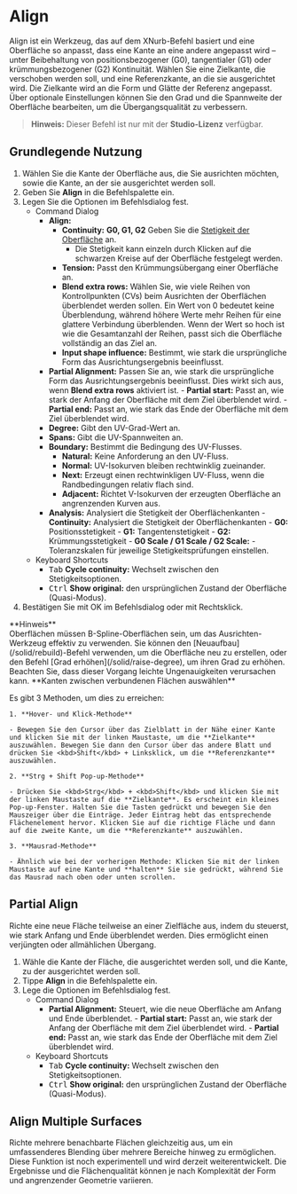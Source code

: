 
# Align

<Reference shortcut="" command="Align" button="" />

Align ist ein Werkzeug, das auf dem XNurb-Befehl basiert und eine Oberfläche so anpasst, dass eine Kante an eine andere angepasst wird – unter Beibehaltung von positionsbezogener (G0), tangentialer (G1) oder krümmungsbezogener (G2) Kontinuität. Wählen Sie eine Zielkante, die verschoben werden soll, und eine Referenzkante, an die sie ausgerichtet wird. Die Zielkante wird an die Form und Glätte der Referenz angepasst. Über optionale Einstellungen können Sie den Grad und die Spannweite der Oberfläche bearbeiten, um die Übergangsqualität zu verbessern.

> **Hinweis:** Dieser Befehl ist nur mit der **Studio-Lizenz** verfügbar.

## Grundlegende Nutzung

1. Wählen Sie die Kante der Oberfläche aus, die Sie ausrichten möchten, sowie die Kante, an der sie ausgerichtet werden soll.
2. Geben Sie **Align** in die Befehlspalette ein.
3. Legen Sie die Optionen im Befehlsdialog fest.
    - <Kst>Command Dialog</Kst>
        - **Align:**
            - **Continuity:** **G0, G1, G2** Geben Sie die [Stetigkeit der Oberfläche](/cad-essentials/continuity-curve-and-surface) an.
                - Die Stetigkeit kann einzeln durch Klicken auf die schwarzen Kreise auf der Oberfläche festgelegt werden.
            - **Tension:** Passt den Krümmungsübergang einer Oberfläche an.
            - **Blend extra rows:** Wählen Sie, wie viele Reihen von Kontrollpunkten (CVs) beim Ausrichten der Oberflächen überblendet werden sollen. Ein Wert von 0 bedeutet keine Überblendung, während höhere Werte mehr Reihen für eine glattere Verbindung überblenden. Wenn der Wert so hoch ist wie die Gesamtanzahl der Reihen, passt sich die Oberfläche vollständig an das Ziel an.
            - **Input shape influence:** Bestimmt, wie stark die ursprüngliche Form das Ausrichtungsergebnis beeinflusst.
        - **Partial Alignment:** Passen Sie an, wie stark die ursprüngliche Form das Ausrichtungsergebnis beeinflusst. Dies wirkt sich aus, wenn **Blend extra rows** aktiviert ist.
                - **Partial start:** Passt an, wie stark der Anfang der Oberfläche mit dem Ziel überblendet wird.
                - **Partial end:** Passt an, wie stark das Ende der Oberfläche mit dem Ziel überblendet wird.
        - **Degree:** Gibt den UV-Grad-Wert an.
        - **Spans:** Gibt die UV-Spannweiten an.
        - **Boundary:** Bestimmt die Bedingung des UV-Flusses.
            - **Natural:** Keine Anforderung an den UV-Fluss.
            - **Normal:** UV-Isokurven bleiben rechtwinklig zueinander.
            - **Next:** Erzeugt einen rechtwinkligen UV-Fluss, wenn die Randbedingungen relativ flach sind.
            - **Adjacent:** Richtet V-Isokurven der erzeugten Oberfläche an angrenzenden Kurven aus.
        - **Analysis:** Analysiert die Stetigkeit der Oberflächenkanten
                - **Continuity:** Analysiert die Stetigkeit der Oberflächenkanten
                    - **G0:** Positionsstetigkeit
                    - **G1:** Tangentenstetigkeit
                    - **G2:** Krümmungsstetigkeit
                - **G0 Scale / G1 Scale / G2 Scale:** 
                    - Toleranzskalen für jeweilige Stetigkeitsprüfungen einstellen.
    - <Kst>Keyboard Shortcuts</Kst>
        - <kbd>Tab</kbd> **Cycle continuity:** Wechselt zwischen den Stetigkeitsoptionen.
        - <kbd>Ctrl</kbd> **Show original:** den ursprünglichen Zustand der Oberfläche (Quasi-Modus).
4. Bestätigen Sie mit OK im Befehlsdialog oder mit Rechtsklick.

<VideoPlayer fileName="align-1"/>

<Callout emoji="❗">
**Hinweis**<br />   
Oberflächen müssen B-Spline-Oberflächen sein, um das Ausrichten-Werkzeug effektiv zu verwenden. Sie können den [Neuaufbau](/solid/rebuild)-Befehl verwenden, um die Oberfläche neu zu erstellen, oder den Befehl [Grad erhöhen](/solid/raise-degree), um ihren Grad zu erhöhen. Beachten Sie, dass dieser Vorgang leichte Ungenauigkeiten verursachen kann.

</Callout>

<Callout type="info" emoji="ℹ️">
**Kanten zwischen verbundenen Flächen auswählen**

Es gibt 3 Methoden, um dies zu erreichen:

    1. **Hover- und Klick-Methode**
    
    - Bewegen Sie den Cursor über das Zielblatt in der Nähe einer Kante und klicken Sie mit der linken Maustaste, um die **Zielkante** auszuwählen. Bewegen Sie dann den Cursor über das andere Blatt und drücken Sie <kbd>Shift</kbd> + Linksklick, um die **Referenzkante** auszuwählen.

    2. **Strg + Shift Pop-up-Methode**

    - Drücken Sie <kbd>Strg</kbd> + <kbd>Shift</kbd> und klicken Sie mit der linken Maustaste auf die **Zielkante**. Es erscheint ein kleines Pop-up-Fenster. Halten Sie die Tasten gedrückt und bewegen Sie den Mauszeiger über die Einträge. Jeder Eintrag hebt das entsprechende Flächenelement hervor. Klicken Sie auf die richtige Fläche und dann auf die zweite Kante, um die **Referenzkante** auszuwählen.

    3. **Mausrad-Methode**

    - Ähnlich wie bei der vorherigen Methode: Klicken Sie mit der linken Maustaste auf eine Kante und **halten** Sie sie gedrückt, während Sie das Mausrad nach oben oder unten scrollen.

</Callout>

<VideoPlayer fileName="align-0"/>

## Partial Align

Richte eine neue Fläche teilweise an einer Zielfläche aus, indem du steuerst, wie stark Anfang und Ende überblendet werden. Dies ermöglicht einen verjüngten oder allmählichen Übergang.

1. Wähle die Kante der Fläche, die ausgerichtet werden soll, und die Kante, zu der ausgerichtet werden soll.
2. Tippe **Align** in die Befehlspalette ein.
3. Lege die Optionen im Befehlsdialog fest.
    - <Kst>Command Dialog</Kst>
        - **Partial Alignment:** Steuert, wie die neue Oberfläche am Anfang und Ende überblendet.
                - **Partial start:** Passt an, wie stark der Anfang der Oberfläche mit dem Ziel überblendet wird.
                - **Partial end:** Passt an, wie stark das Ende der Oberfläche mit dem Ziel überblendet wird.
    - <Kst>Keyboard Shortcuts</Kst>
        - <kbd>Tab</kbd> **Cycle continuity:** Wechselt zwischen den Stetigkeitsoptionen.
        - <kbd>Ctrl</kbd> **Show original:** den ursprünglichen Zustand der Oberfläche (Quasi-Modus).

<VideoPlayer fileName="align-2"/>

## Align Multiple Surfaces

Richte mehrere benachbarte Flächen gleichzeitig aus, um ein umfassenderes Blending über mehrere Bereiche hinweg zu ermöglichen. Diese Funktion ist noch experimentell und wird derzeit weiterentwickelt. Die Ergebnisse und die Flächenqualität können je nach Komplexität der Form und angrenzender Geometrie variieren.

<VideoPlayer fileName="align-3"/>